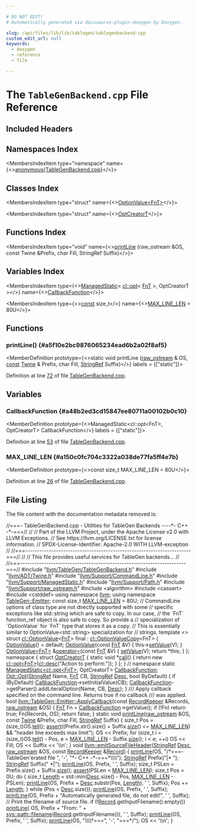 ```yaml
---

# DO NOT EDIT!
# Automatically generated via docusaurus-plugin-doxygen by Doxygen.

slug: /api/files/lib/lib/tablegen/tablegenbackend-cpp
custom_edit_url: null
keywords:
  - doxygen
  - reference
  - file

---
```





# The `TableGenBackend.cpp` File Reference

<DoxygenPage pluginConfig={pluginConfig}>



## Included Headers

<IncludesList>
<IncludesListItem
  filePath="llvm/TableGen/TableGenBackend.h"
  permalink="/docs/api/files/include/include/llvm/include/llvm/tablegen/tablegenbackend-h"
  isLocal="true" />
<IncludesListItem
  filePath="llvm/ADT/Twine.h"
  permalink="/docs/api/files/include/include/llvm/include/llvm/adt/twine-h"
  isLocal="true" />
<IncludesListItem
  filePath="llvm/Support/CommandLine.h"
  permalink="/docs/api/files/include/include/llvm/include/llvm/support/commandline-h"
  isLocal="true" />
<IncludesListItem
  filePath="llvm/Support/ManagedStatic.h"
  permalink="/docs/api/files/include/include/llvm/include/llvm/support/managedstatic-h"
  isLocal="true" />
<IncludesListItem
  filePath="llvm/Support/Path.h"
  permalink="/docs/api/files/include/include/llvm/include/llvm/support/path-h"
  isLocal="true" />
<IncludesListItem
  filePath="llvm/Support/raw_ostream.h"
  permalink="/docs/api/files/include/include/llvm/include/llvm/support/raw-ostream-h"
  isLocal="true" />
<IncludesListItem
  filePath="algorithm"
  permalink=""
  isLocal="false" />
<IncludesListItem
  filePath="cassert"
  permalink=""
  isLocal="false" />
<IncludesListItem
  filePath="cstddef"
  permalink=""
  isLocal="false" />
</IncludesList>

## Namespaces Index

<MembersIndex>

<MembersIndexItem
  type="namespace"
  name={<><a href="/docs/api/namespaces/anonymous-tablegenbackend-cpp-">anonymous&#123;TableGenBackend.cpp&#125;</a></>}>
</MembersIndexItem>

</MembersIndex>

## Classes Index

<MembersIndex>

<MembersIndexItem
  type="struct"
  name={<><a href="/docs/api/structs/cl/optionvalue-1c6258a923a01c4297369e8fb8536e83">OptionValue&lt;FnT&gt;</a></>}>
</MembersIndexItem>

<MembersIndexItem
  type="struct"
  name={<><a href="/docs/api/structs/anonymous-namespace-tablegenbackend-cpp-/optcreatort">OptCreatorT</a></>}>
</MembersIndexItem>

</MembersIndex>

## Functions Index

<MembersIndex>

<MembersIndexItem
  type="void"
  name={<><a href="#a5f10e2bc9876065234ead6b2a02f8af5">printLine</a> (raw&#95;ostream &amp;OS, const Twine &amp;Prefix, char Fill, StringRef Suffix)</>}>
</MembersIndexItem>

</MembersIndex>

## Variables Index

<MembersIndex>

<MembersIndexItem
  type={<><a href="/docs/api/classes/llvm/managedstatic">ManagedStatic</a>&lt; <a href="/docs/api/classes/llvm/cl/opt">cl::opt</a>&lt; <a href="/docs/api/namespaces/llvm/tablegen/emitter/#a8a6979b4038e161a738f9e031d925af3">FnT</a> &gt;, OptCreatorT &gt;</>}
  name={<><a href="#a48b2ed3cd15847ee80711a00102b0c10">CallbackFunction</a></>}>
</MembersIndexItem>

<MembersIndexItem
  type={<><a href="/docs/api/files/lib/lib/target/lib/target/aarch64/aarch64promoteconstant-cpp/#a90f8350fecae261c25be85d38b451bff">const</a> size&#95;t</>}
  name={<><a href="#a150c0fc704c3322a038de77fa5ff4e7b">MAX&#95;LINE&#95;LEN</a> = 80U</>}>
</MembersIndexItem>

</MembersIndex>


<SectionDefinition>

## Functions

### printLine() {#a5f10e2bc9876065234ead6b2a02f8af5}

<MemberDefinition
  prototype={<>static void printLine (<a href="/docs/api/classes/llvm/raw-ostream">raw&#95;ostream</a> &amp; OS, <a href="/docs/api/files/lib/lib/target/lib/target/aarch64/aarch64promoteconstant-cpp/#a90f8350fecae261c25be85d38b451bff">const</a> <a href="/docs/api/classes/llvm/twine">Twine</a> &amp; Prefix, char Fill, <a href="/docs/api/classes/llvm/stringref">StringRef</a> Suffix)</>}
  labels = {["static"]}>

Definition at line <a href="#l00072">72</a> of file <a href="/docs/api/files/lib/lib/tablegen/tablegenbackend-cpp">TableGenBackend.cpp</a>.
</MemberDefinition>

</SectionDefinition>

<SectionDefinition>

## Variables

### CallbackFunction {#a48b2ed3cd15847ee80711a00102b0c10}

<MemberDefinition
  prototype={<>ManagedStatic&lt;cl::opt&lt;FnT&gt;, OptCreatorT&gt; CallbackFunction</>}
  labels = {["static"]}>

Definition at line <a href="#l00053">53</a> of file <a href="/docs/api/files/lib/lib/tablegen/tablegenbackend-cpp">TableGenBackend.cpp</a>.
</MemberDefinition>

### MAX&#95;LINE&#95;LEN {#a150c0fc704c3322a038de77fa5ff4e7b}

<MemberDefinition
  prototype={<>const size&#95;t MAX&#95;LINE&#95;LEN = 80U</>}>

Definition at line <a href="#l00026">26</a> of file <a href="/docs/api/files/lib/lib/tablegen/tablegenbackend-cpp">TableGenBackend.cpp</a>.
</MemberDefinition>

</SectionDefinition>

## File Listing

The file content with the documentation metadata removed is:

<ProgramListing>

<Link id="l00001" /><CodeLine lineNumber="1"><Highlight kind="comment">//===- TableGenBackend.cpp - Utilities for TableGen Backends ----&#42;- C++ -&#42;-===//</Highlight><Highlight kind="normal"></Highlight></CodeLine>
<Link id="l00002" /><CodeLine lineNumber="2"><Highlight kind="normal"></Highlight><Highlight kind="comment">//</Highlight><Highlight kind="normal"></Highlight></CodeLine>
<Link id="l00003" /><CodeLine lineNumber="3"><Highlight kind="normal"></Highlight><Highlight kind="comment">// Part of the LLVM Project, under the Apache License v2.0 with LLVM Exceptions.</Highlight><Highlight kind="normal"></Highlight></CodeLine>
<Link id="l00004" /><CodeLine lineNumber="4"><Highlight kind="normal"></Highlight><Highlight kind="comment">// See https://llvm.org/LICENSE.txt for license information.</Highlight><Highlight kind="normal"></Highlight></CodeLine>
<Link id="l00005" /><CodeLine lineNumber="5"><Highlight kind="normal"></Highlight><Highlight kind="comment">// SPDX-License-Identifier: Apache-2.0 WITH LLVM-exception</Highlight><Highlight kind="normal"></Highlight></CodeLine>
<Link id="l00006" /><CodeLine lineNumber="6"><Highlight kind="normal"></Highlight><Highlight kind="comment">//</Highlight><Highlight kind="normal"></Highlight></CodeLine>
<Link id="l00007" /><CodeLine lineNumber="7"><Highlight kind="normal"></Highlight><Highlight kind="comment">//===----------------------------------------------------------------------===//</Highlight><Highlight kind="normal"></Highlight></CodeLine>
<Link id="l00008" /><CodeLine lineNumber="8"><Highlight kind="normal"></Highlight><Highlight kind="comment">//</Highlight><Highlight kind="normal"></Highlight></CodeLine>
<Link id="l00009" /><CodeLine lineNumber="9"><Highlight kind="normal"></Highlight><Highlight kind="comment">// This file provides useful services for TableGen backends...</Highlight><Highlight kind="normal"></Highlight></CodeLine>
<Link id="l00010" /><CodeLine lineNumber="10"><Highlight kind="normal"></Highlight><Highlight kind="comment">//</Highlight><Highlight kind="normal"></Highlight></CodeLine>
<Link id="l00011" /><CodeLine lineNumber="11"><Highlight kind="normal"></Highlight><Highlight kind="comment">//===----------------------------------------------------------------------===//</Highlight><Highlight kind="normal"></Highlight></CodeLine>
<Link id="l00012" /><CodeLine lineNumber="12"><Highlight kind="normal"></Highlight></CodeLine>
<Link id="l00013" /><CodeLine lineNumber="13"><Highlight kind="normal"></Highlight><Highlight kind="preprocessor">#include &quot;<a href="/docs/api/files/include/include/llvm/include/llvm/tablegen/tablegenbackend-h">llvm/TableGen/TableGenBackend.h</a>&quot;</Highlight><Highlight kind="normal"></Highlight></CodeLine>
<Link id="l00014" /><CodeLine lineNumber="14"><Highlight kind="normal"></Highlight><Highlight kind="preprocessor">#include &quot;<a href="/docs/api/files/include/include/llvm/include/llvm/adt/twine-h">llvm/ADT/Twine.h</a>&quot;</Highlight><Highlight kind="normal"></Highlight></CodeLine>
<Link id="l00015" /><CodeLine lineNumber="15"><Highlight kind="normal"></Highlight><Highlight kind="preprocessor">#include &quot;<a href="/docs/api/files/include/include/llvm/include/llvm/support/commandline-h">llvm/Support/CommandLine.h</a>&quot;</Highlight><Highlight kind="normal"></Highlight></CodeLine>
<Link id="l00016" /><CodeLine lineNumber="16"><Highlight kind="normal"></Highlight><Highlight kind="preprocessor">#include &quot;<a href="/docs/api/files/include/include/llvm/include/llvm/support/managedstatic-h">llvm/Support/ManagedStatic.h</a>&quot;</Highlight><Highlight kind="normal"></Highlight></CodeLine>
<Link id="l00017" /><CodeLine lineNumber="17"><Highlight kind="normal"></Highlight><Highlight kind="preprocessor">#include &quot;<a href="/docs/api/files/include/include/llvm/include/llvm/support/path-h">llvm/Support/Path.h</a>&quot;</Highlight><Highlight kind="normal"></Highlight></CodeLine>
<Link id="l00018" /><CodeLine lineNumber="18"><Highlight kind="normal"></Highlight><Highlight kind="preprocessor">#include &quot;<a href="/docs/api/files/include/include/llvm/include/llvm/support/raw-ostream-h">llvm/Support/raw&#95;ostream.h</a>&quot;</Highlight><Highlight kind="normal"></Highlight></CodeLine>
<Link id="l00019" /><CodeLine lineNumber="19"><Highlight kind="normal"></Highlight><Highlight kind="preprocessor">#include &lt;algorithm&gt;</Highlight><Highlight kind="normal"></Highlight></CodeLine>
<Link id="l00020" /><CodeLine lineNumber="20"><Highlight kind="normal"></Highlight><Highlight kind="preprocessor">#include &lt;cassert&gt;</Highlight><Highlight kind="normal"></Highlight></CodeLine>
<Link id="l00021" /><CodeLine lineNumber="21"><Highlight kind="normal"></Highlight><Highlight kind="preprocessor">#include &lt;cstddef&gt;</Highlight><Highlight kind="normal"></Highlight></CodeLine>
<Link id="l00022" /><CodeLine lineNumber="22"><Highlight kind="normal"></Highlight></CodeLine>
<Link id="l00023" /><CodeLine lineNumber="23"><Highlight kind="normal"></Highlight><Highlight kind="keyword">using namespace </Highlight><Highlight kind="normal"><a href="/docs/api/namespaces/llvm">llvm</a>;</Highlight></CodeLine>
<Link id="l00024" /><CodeLine lineNumber="24"><Highlight kind="normal"></Highlight><Highlight kind="keyword">using namespace </Highlight><Highlight kind="normal"><a href="/docs/api/namespaces/llvm/tablegen/emitter">TableGen::Emitter</a>;</Highlight></CodeLine>
<Link id="l00025" /><CodeLine lineNumber="25"><Highlight kind="normal"></Highlight></CodeLine>
<Link id="l00026" /><CodeLine lineNumber="26" lineLink="#a150c0fc704c3322a038de77fa5ff4e7b"><Highlight kind="normal"></Highlight><Highlight kind="keyword">const</Highlight><Highlight kind="normal"> </Highlight><Highlight kind="keywordtype">size&#95;t</Highlight><Highlight kind="normal"> <a href="#a150c0fc704c3322a038de77fa5ff4e7b">MAX&#95;LINE&#95;LEN</a> = 80U;</Highlight></CodeLine>
<Link id="l00027" /><CodeLine lineNumber="27"><Highlight kind="normal"></Highlight></CodeLine>
<Link id="l00028" /><CodeLine lineNumber="28"><Highlight kind="normal"></Highlight><Highlight kind="comment">// CommandLine options of class type are not directly supported with some</Highlight><Highlight kind="normal"></Highlight></CodeLine>
<Link id="l00029" /><CodeLine lineNumber="29"><Highlight kind="normal"></Highlight><Highlight kind="comment">// specific exceptions like std::string which are safe to copy. In our case,</Highlight><Highlight kind="normal"></Highlight></CodeLine>
<Link id="l00030" /><CodeLine lineNumber="30"><Highlight kind="normal"></Highlight><Highlight kind="comment">// the &#96;FnT&#96; function&#95;ref object is also safe to copy. So provide a</Highlight><Highlight kind="normal"></Highlight></CodeLine>
<Link id="l00031" /><CodeLine lineNumber="31"><Highlight kind="normal"></Highlight><Highlight kind="comment">// specialization of &#96;OptionValue&#96; for &#96;FnT&#96; type that stores it as a copy.</Highlight><Highlight kind="normal"></Highlight></CodeLine>
<Link id="l00032" /><CodeLine lineNumber="32"><Highlight kind="normal"></Highlight><Highlight kind="comment">// This is essentially similar to OptionValue&lt;std::string&gt; specialization for</Highlight><Highlight kind="normal"></Highlight></CodeLine>
<Link id="l00033" /><CodeLine lineNumber="33"><Highlight kind="normal"></Highlight><Highlight kind="comment">// strings.</Highlight><Highlight kind="normal"></Highlight></CodeLine>
<Link id="l00034" /><CodeLine lineNumber="34" lineLink="/docs/api/structs/cl/optionvalue-1c6258a923a01c4297369e8fb8536e83"><Highlight kind="normal"></Highlight><Highlight kind="keyword">template</Highlight><Highlight kind="normal"> &lt;&gt; </Highlight><Highlight kind="keyword">struct </Highlight><Highlight kind="normal"><a href="/docs/api/structs/llvm/cl/optionvalue">cl::OptionValue</a>&lt;<a href="/docs/api/namespaces/llvm/tablegen/emitter/#a8a6979b4038e161a738f9e031d925af3">FnT</a>&gt; final : <a href="/docs/api/classes/llvm/cl/optionvaluecopy">cl::OptionValueCopy</a>&lt;FnT&gt; &#123;</Highlight></CodeLine>
<Link id="l00035" /><CodeLine lineNumber="35" lineLink="/docs/api/structs/cl/optionvalue-1c6258a923a01c4297369e8fb8536e83/#ac51a5b012252224038f871fb40eabda8"><Highlight kind="normal">  <a href="/docs/api/structs/cl/optionvalue-1c6258a923a01c4297369e8fb8536e83/#ac51a5b012252224038f871fb40eabda8">OptionValue</a>() = </Highlight><Highlight kind="keywordflow">default</Highlight><Highlight kind="normal">;</Highlight></CodeLine>
<Link id="l00036" /><CodeLine lineNumber="36"><Highlight kind="normal"></Highlight></CodeLine>
<Link id="l00037" /><CodeLine lineNumber="37" lineLink="/docs/api/structs/cl/optionvalue-1c6258a923a01c4297369e8fb8536e83/#a7a7480371cd3e5eb8237cd7996f580a5"><Highlight kind="normal">  <a href="/docs/api/structs/cl/optionvalue-1c6258a923a01c4297369e8fb8536e83/#a7a7480371cd3e5eb8237cd7996f580a5">OptionValue</a>(</Highlight><Highlight kind="keyword">const</Highlight><Highlight kind="normal"> <a href="/docs/api/namespaces/llvm/tablegen/emitter/#a8a6979b4038e161a738f9e031d925af3">FnT</a> &amp;V) &#123; this-&gt;<a href="/docs/api/structs/llvm/cl/optionvaluebase/#af50b9cfa89676d2ae73c54722dc22b1b">setValue</a>(V); &#125;</Highlight></CodeLine>
<Link id="l00038" /><CodeLine lineNumber="38"><Highlight kind="normal"></Highlight></CodeLine>
<Link id="l00039" /><CodeLine lineNumber="39" lineLink="/docs/api/structs/cl/optionvalue-1c6258a923a01c4297369e8fb8536e83/#a400d12daef93fc3c0128726e79f9e042"><Highlight kind="normal">  <a href="/docs/api/structs/cl/optionvalue-1c6258a923a01c4297369e8fb8536e83/#ac51a5b012252224038f871fb40eabda8">OptionValue&lt;FnT&gt;</a> &amp;<a href="/docs/api/structs/cl/optionvalue-1c6258a923a01c4297369e8fb8536e83/#a400d12daef93fc3c0128726e79f9e042">operator=</a>(</Highlight><Highlight kind="keyword">const</Highlight><Highlight kind="normal"> <a href="/docs/api/namespaces/llvm/tablegen/emitter/#a8a6979b4038e161a738f9e031d925af3">FnT</a> &amp;V) &#123;</Highlight></CodeLine>
<Link id="l00040" /><CodeLine lineNumber="40"><Highlight kind="normal">    <a href="/docs/api/structs/llvm/cl/optionvaluebase/#af50b9cfa89676d2ae73c54722dc22b1b">setValue</a>(V);</Highlight></CodeLine>
<Link id="l00041" /><CodeLine lineNumber="41"><Highlight kind="normal">    </Highlight><Highlight kind="keywordflow">return</Highlight><Highlight kind="normal"> &#42;</Highlight><Highlight kind="keyword">this</Highlight><Highlight kind="normal">;</Highlight></CodeLine>
<Link id="l00042" /><CodeLine lineNumber="42"><Highlight kind="normal">  &#125;</Highlight></CodeLine>
<Link id="l00043" /><CodeLine lineNumber="43"><Highlight kind="normal">&#125;;</Highlight></CodeLine>
<Link id="l00044" /><CodeLine lineNumber="44"><Highlight kind="normal"></Highlight></CodeLine>
<Link id="l00045" /><CodeLine lineNumber="45" lineLink="/docs/api/namespaces/anonymous-tablegenbackend-cpp-"><Highlight kind="normal"></Highlight><Highlight kind="keyword">namespace </Highlight><Highlight kind="normal">&#123;</Highlight></CodeLine>
<Link id="l00046" /><CodeLine lineNumber="46" lineLink="/docs/api/structs/anonymous-namespace-tablegenbackend-cpp-/optcreatort"><Highlight kind="normal"></Highlight><Highlight kind="keyword">struct </Highlight><Highlight kind="normal"><a href="/docs/api/structs/anonymous-namespace-tablegenbackend-cpp-/optcreatort">OptCreatorT</a> &#123;</Highlight></CodeLine>
<Link id="l00047" /><CodeLine lineNumber="47" lineLink="/docs/api/structs/anonymous-namespace-tablegenbackend-cpp-/optcreatort/#aeb7414f61493464d9f08f20925d79fbc"><Highlight kind="normal">  </Highlight><Highlight kind="keyword">static</Highlight><Highlight kind="normal"> </Highlight><Highlight kind="keywordtype">void</Highlight><Highlight kind="normal"> &#42;<a href="/docs/api/structs/anonymous-namespace-tablegenbackend-cpp-/optcreatort/#aeb7414f61493464d9f08f20925d79fbc">call</a>() &#123;</Highlight></CodeLine>
<Link id="l00048" /><CodeLine lineNumber="48"><Highlight kind="normal">    </Highlight><Highlight kind="keywordflow">return</Highlight><Highlight kind="normal"> </Highlight><Highlight kind="keyword">new</Highlight><Highlight kind="normal"> <a href="/docs/api/classes/llvm/cl/opt">cl::opt&lt;FnT&gt;</a>(<a href="/docs/api/structs/llvm/cl/desc">cl::desc</a>(</Highlight><Highlight kind="stringliteral">&quot;Action to perform:&quot;</Highlight><Highlight kind="normal">));</Highlight></CodeLine>
<Link id="l00049" /><CodeLine lineNumber="49"><Highlight kind="normal">  &#125;</Highlight></CodeLine>
<Link id="l00050" /><CodeLine lineNumber="50"><Highlight kind="normal">&#125;;</Highlight></CodeLine>
<Link id="l00051" /><CodeLine lineNumber="51"><Highlight kind="normal">&#125; </Highlight><Highlight kind="comment">// namespace</Highlight><Highlight kind="normal"></Highlight></CodeLine>
<Link id="l00052" /><CodeLine lineNumber="52"><Highlight kind="normal"></Highlight></CodeLine>
<Link id="l00053" /><CodeLine lineNumber="53" lineLink="#a48b2ed3cd15847ee80711a00102b0c10"><Highlight kind="normal"></Highlight><Highlight kind="keyword">static</Highlight><Highlight kind="normal"> <a href="/docs/api/classes/llvm/managedstatic">ManagedStatic&lt;cl::opt&lt;FnT&gt;</a>, OptCreatorT&gt; <a href="#a48b2ed3cd15847ee80711a00102b0c10">CallbackFunction</a>;</Highlight></CodeLine>
<Link id="l00054" /><CodeLine lineNumber="54"><Highlight kind="normal"></Highlight></CodeLine>
<Link id="l00055" /><CodeLine lineNumber="55" lineLink="/docs/api/structs/llvm/tablegen/emitter/opt/#a9987489a9dc651e9c1f98a440fe4a3e0"><Highlight kind="normal"><a href="/docs/api/structs/llvm/tablegen/emitter/opt/#a9987489a9dc651e9c1f98a440fe4a3e0">Opt::Opt</a>(<a href="/docs/api/classes/llvm/stringref">StringRef</a> Name, <a href="/docs/api/namespaces/llvm/tablegen/emitter/#a8a6979b4038e161a738f9e031d925af3">FnT</a> CB, <a href="/docs/api/classes/llvm/stringref">StringRef</a> <a href="/docs/api/namespaces/llvm/#a4de98a9acffcef5bb4b31862cb8c72ac">Desc</a>, </Highlight><Highlight kind="keywordtype">bool</Highlight><Highlight kind="normal"> ByDefault) &#123;</Highlight></CodeLine>
<Link id="l00056" /><CodeLine lineNumber="56"><Highlight kind="normal">  </Highlight><Highlight kind="keywordflow">if</Highlight><Highlight kind="normal"> (ByDefault)</Highlight></CodeLine>
<Link id="l00057" /><CodeLine lineNumber="57"><Highlight kind="normal">    <a href="#a48b2ed3cd15847ee80711a00102b0c10">CallbackFunction</a>-&gt;setInitialValue(CB);</Highlight></CodeLine>
<Link id="l00058" /><CodeLine lineNumber="58"><Highlight kind="normal">  <a href="#a48b2ed3cd15847ee80711a00102b0c10">CallbackFunction</a>-&gt;getParser().addLiteralOption(Name, CB, <a href="/docs/api/namespaces/llvm/#a4de98a9acffcef5bb4b31862cb8c72ac">Desc</a>);</Highlight></CodeLine>
<Link id="l00059" /><CodeLine lineNumber="59"><Highlight kind="normal">&#125;</Highlight></CodeLine>
<Link id="l00060" /><CodeLine lineNumber="60"><Highlight kind="normal"></Highlight><Highlight kind="comment"></Highlight></CodeLine>
<Link id="l00061" /><CodeLine lineNumber="61"><Highlight kind="comment">/// Apply callback specified on the command line. Returns true if no callback</Highlight></CodeLine>
<Link id="l00062" /><CodeLine lineNumber="62"><Highlight kind="comment">/// was applied.</Highlight><Highlight kind="normal"></Highlight></CodeLine>
<Link id="l00063" /><CodeLine lineNumber="63" lineLink="/docs/api/namespaces/llvm/tablegen/emitter/#ad8ce24c3c1a2d743d528e1bb58731d17"><Highlight kind="normal"></Highlight><Highlight kind="keywordtype">bool</Highlight><Highlight kind="normal"> <a href="/docs/api/namespaces/llvm/tablegen/emitter/#ad8ce24c3c1a2d743d528e1bb58731d17">llvm::TableGen::Emitter::ApplyCallback</a>(</Highlight><Highlight kind="keyword">const</Highlight><Highlight kind="normal"> <a href="/docs/api/classes/llvm/recordkeeper">RecordKeeper</a> &amp;Records,</Highlight></CodeLine>
<Link id="l00064" /><CodeLine lineNumber="64"><Highlight kind="normal">                                            <a href="/docs/api/classes/llvm/raw-ostream">raw&#95;ostream</a> &amp;OS) &#123;</Highlight></CodeLine>
<Link id="l00065" /><CodeLine lineNumber="65"><Highlight kind="normal">  <a href="/docs/api/namespaces/llvm/tablegen/emitter/#a8a6979b4038e161a738f9e031d925af3">FnT</a> Fn = <a href="#a48b2ed3cd15847ee80711a00102b0c10">CallbackFunction</a>-&gt;getValue();</Highlight></CodeLine>
<Link id="l00066" /><CodeLine lineNumber="66"><Highlight kind="normal">  </Highlight><Highlight kind="keywordflow">if</Highlight><Highlight kind="normal"> (!Fn)</Highlight></CodeLine>
<Link id="l00067" /><CodeLine lineNumber="67"><Highlight kind="normal">    </Highlight><Highlight kind="keywordflow">return</Highlight><Highlight kind="normal"> </Highlight><Highlight kind="keyword">true</Highlight><Highlight kind="normal">;</Highlight></CodeLine>
<Link id="l00068" /><CodeLine lineNumber="68"><Highlight kind="normal">  Fn(Records, OS);</Highlight></CodeLine>
<Link id="l00069" /><CodeLine lineNumber="69"><Highlight kind="normal">  </Highlight><Highlight kind="keywordflow">return</Highlight><Highlight kind="normal"> </Highlight><Highlight kind="keyword">false</Highlight><Highlight kind="normal">;</Highlight></CodeLine>
<Link id="l00070" /><CodeLine lineNumber="70"><Highlight kind="normal">&#125;</Highlight></CodeLine>
<Link id="l00071" /><CodeLine lineNumber="71"><Highlight kind="normal"></Highlight></CodeLine>
<Link id="l00072" /><CodeLine lineNumber="72" lineLink="#a5f10e2bc9876065234ead6b2a02f8af5"><Highlight kind="normal"></Highlight><Highlight kind="keyword">static</Highlight><Highlight kind="normal"> </Highlight><Highlight kind="keywordtype">void</Highlight><Highlight kind="normal"> <a href="#a5f10e2bc9876065234ead6b2a02f8af5">printLine</a>(<a href="/docs/api/classes/llvm/raw-ostream">raw&#95;ostream</a> &amp;OS, </Highlight><Highlight kind="keyword">const</Highlight><Highlight kind="normal"> <a href="/docs/api/classes/llvm/twine">Twine</a> &amp;Prefix, </Highlight><Highlight kind="keywordtype">char</Highlight><Highlight kind="normal"> Fill,</Highlight></CodeLine>
<Link id="l00073" /><CodeLine lineNumber="73"><Highlight kind="normal">                      <a href="/docs/api/classes/llvm/stringref">StringRef</a> Suffix) &#123;</Highlight></CodeLine>
<Link id="l00074" /><CodeLine lineNumber="74"><Highlight kind="normal">  </Highlight><Highlight kind="keywordtype">size&#95;t</Highlight><Highlight kind="normal"> Pos = (size&#95;t)OS.<a href="/docs/api/classes/llvm/raw-ostream/#a0f90ad570f71349466844ee9f2d06cd1">tell</a>();</Highlight></CodeLine>
<Link id="l00075" /><CodeLine lineNumber="75"><Highlight kind="normal">  <a href="/docs/api/files/lib/lib/target/lib/target/amdgpu/silowercontrolflow-cpp/#a4868c5d81c5ccc98c47aeab6244346a0">assert</a>((Prefix.str().size() + Suffix.<a href="/docs/api/classes/llvm/stringref/#a5db9240c74644c67759dd0f901fc3c7d">size</a>() &lt;= <a href="#a150c0fc704c3322a038de77fa5ff4e7b">MAX&#95;LINE&#95;LEN</a>) &amp;&amp;</Highlight></CodeLine>
<Link id="l00076" /><CodeLine lineNumber="76"><Highlight kind="normal">         </Highlight><Highlight kind="stringliteral">&quot;header line exceeds max limit&quot;</Highlight><Highlight kind="normal">);</Highlight></CodeLine>
<Link id="l00077" /><CodeLine lineNumber="77"><Highlight kind="normal">  OS &lt;&lt; Prefix;</Highlight></CodeLine>
<Link id="l00078" /><CodeLine lineNumber="78"><Highlight kind="normal">  </Highlight><Highlight kind="keywordflow">for</Highlight><Highlight kind="normal"> (</Highlight><Highlight kind="keywordtype">size&#95;t</Highlight><Highlight kind="normal"> i = (</Highlight><Highlight kind="keywordtype">size&#95;t</Highlight><Highlight kind="normal">)OS.<a href="/docs/api/classes/llvm/raw-ostream/#a0f90ad570f71349466844ee9f2d06cd1">tell</a>() - Pos, e = <a href="#a150c0fc704c3322a038de77fa5ff4e7b">MAX&#95;LINE&#95;LEN</a> - Suffix.<a href="/docs/api/classes/llvm/stringref/#a5db9240c74644c67759dd0f901fc3c7d">size</a>();</Highlight></CodeLine>
<Link id="l00079" /><CodeLine lineNumber="79"><Highlight kind="normal">         i &lt; e; ++i)</Highlight></CodeLine>
<Link id="l00080" /><CodeLine lineNumber="80"><Highlight kind="normal">    OS &lt;&lt; Fill;</Highlight></CodeLine>
<Link id="l00081" /><CodeLine lineNumber="81"><Highlight kind="normal">  OS &lt;&lt; Suffix &lt;&lt; </Highlight><Highlight kind="charliteral">&#39;\\n&#39;</Highlight><Highlight kind="normal">;</Highlight></CodeLine>
<Link id="l00082" /><CodeLine lineNumber="82"><Highlight kind="normal">&#125;</Highlight></CodeLine>
<Link id="l00083" /><CodeLine lineNumber="83"><Highlight kind="normal"></Highlight></CodeLine>
<Link id="l00084" /><CodeLine lineNumber="84" lineLink="/docs/api/namespaces/llvm/#a6c0d4726ea833a35fd64d21ea9964d33"><Highlight kind="normal"></Highlight><Highlight kind="keywordtype">void</Highlight><Highlight kind="normal"> <a href="/docs/api/namespaces/llvm/#a6c0d4726ea833a35fd64d21ea9964d33">llvm::emitSourceFileHeader</a>(<a href="/docs/api/classes/llvm/stringref">StringRef</a> <a href="/docs/api/namespaces/llvm/#a4de98a9acffcef5bb4b31862cb8c72ac">Desc</a>, <a href="/docs/api/classes/llvm/raw-ostream">raw&#95;ostream</a> &amp;OS,</Highlight></CodeLine>
<Link id="l00085" /><CodeLine lineNumber="85"><Highlight kind="normal">                                </Highlight><Highlight kind="keyword">const</Highlight><Highlight kind="normal"> <a href="/docs/api/classes/llvm/recordkeeper">RecordKeeper</a> &amp;<a href="/docs/api/classes/llvm/record">Record</a>) &#123;</Highlight></CodeLine>
<Link id="l00086" /><CodeLine lineNumber="86"><Highlight kind="normal">  <a href="#a5f10e2bc9876065234ead6b2a02f8af5">printLine</a>(OS, </Highlight><Highlight kind="stringliteral">&quot;/&#42;===- TableGen&#39;erated file &quot;</Highlight><Highlight kind="normal">, </Highlight><Highlight kind="charliteral">&#39;-&#39;</Highlight><Highlight kind="normal">, </Highlight><Highlight kind="stringliteral">&quot;&#42;- C++ -&#42;-===&#42;\\\\&quot;</Highlight><Highlight kind="normal">);</Highlight></CodeLine>
<Link id="l00087" /><CodeLine lineNumber="87"><Highlight kind="normal">  <a href="/docs/api/classes/llvm/stringref">StringRef</a> Prefix(</Highlight><Highlight kind="stringliteral">&quot;|&#42; &quot;</Highlight><Highlight kind="normal">);</Highlight></CodeLine>
<Link id="l00088" /><CodeLine lineNumber="88"><Highlight kind="normal">  <a href="/docs/api/classes/llvm/stringref">StringRef</a> Suffix(</Highlight><Highlight kind="stringliteral">&quot; &#42;|&quot;</Highlight><Highlight kind="normal">);</Highlight></CodeLine>
<Link id="l00089" /><CodeLine lineNumber="89"><Highlight kind="normal">  <a href="#a5f10e2bc9876065234ead6b2a02f8af5">printLine</a>(OS, Prefix, </Highlight><Highlight kind="charliteral">&#39; &#39;</Highlight><Highlight kind="normal">, Suffix);</Highlight></CodeLine>
<Link id="l00090" /><CodeLine lineNumber="90"><Highlight kind="normal">  </Highlight><Highlight kind="keywordtype">size&#95;t</Highlight><Highlight kind="normal"> PSLen = Prefix.size() + Suffix.<a href="/docs/api/classes/llvm/stringref/#a5db9240c74644c67759dd0f901fc3c7d">size</a>();</Highlight></CodeLine>
<Link id="l00091" /><CodeLine lineNumber="91"><Highlight kind="normal">  <a href="/docs/api/files/lib/lib/target/lib/target/amdgpu/silowercontrolflow-cpp/#a4868c5d81c5ccc98c47aeab6244346a0">assert</a>(PSLen &lt; <a href="#a150c0fc704c3322a038de77fa5ff4e7b">MAX&#95;LINE&#95;LEN</a>);</Highlight></CodeLine>
<Link id="l00092" /><CodeLine lineNumber="92"><Highlight kind="normal">  </Highlight><Highlight kind="keywordtype">size&#95;t</Highlight><Highlight kind="normal"> Pos = 0U;</Highlight></CodeLine>
<Link id="l00093" /><CodeLine lineNumber="93"><Highlight kind="normal">  </Highlight><Highlight kind="keywordflow">do</Highlight><Highlight kind="normal"> &#123;</Highlight></CodeLine>
<Link id="l00094" /><CodeLine lineNumber="94"><Highlight kind="normal">    </Highlight><Highlight kind="keywordtype">size&#95;t</Highlight><Highlight kind="normal"> <a href="/docs/api/namespaces/llvm/#a05f5b9a11bdcc5feba62899f95dcf878af6d9f1c7b49b7601fae6a545002a6763">Length</a> = std::min(<a href="/docs/api/namespaces/llvm/#a4de98a9acffcef5bb4b31862cb8c72ac">Desc</a>.size() - Pos, <a href="#a150c0fc704c3322a038de77fa5ff4e7b">MAX&#95;LINE&#95;LEN</a> - PSLen);</Highlight></CodeLine>
<Link id="l00095" /><CodeLine lineNumber="95"><Highlight kind="normal">    <a href="#a5f10e2bc9876065234ead6b2a02f8af5">printLine</a>(OS, Prefix + <a href="/docs/api/namespaces/llvm/#a4de98a9acffcef5bb4b31862cb8c72ac">Desc</a>.substr(Pos, <a href="/docs/api/namespaces/llvm/#a05f5b9a11bdcc5feba62899f95dcf878af6d9f1c7b49b7601fae6a545002a6763">Length</a>), </Highlight><Highlight kind="charliteral">&#39; &#39;</Highlight><Highlight kind="normal">, Suffix);</Highlight></CodeLine>
<Link id="l00096" /><CodeLine lineNumber="96"><Highlight kind="normal">    Pos += <a href="/docs/api/namespaces/llvm/#a05f5b9a11bdcc5feba62899f95dcf878af6d9f1c7b49b7601fae6a545002a6763">Length</a>;</Highlight></CodeLine>
<Link id="l00097" /><CodeLine lineNumber="97"><Highlight kind="normal">  &#125; </Highlight><Highlight kind="keywordflow">while</Highlight><Highlight kind="normal"> (Pos &lt; <a href="/docs/api/namespaces/llvm/#a4de98a9acffcef5bb4b31862cb8c72ac">Desc</a>.size());</Highlight></CodeLine>
<Link id="l00098" /><CodeLine lineNumber="98"><Highlight kind="normal">  <a href="#a5f10e2bc9876065234ead6b2a02f8af5">printLine</a>(OS, Prefix, </Highlight><Highlight kind="charliteral">&#39; &#39;</Highlight><Highlight kind="normal">, Suffix);</Highlight></CodeLine>
<Link id="l00099" /><CodeLine lineNumber="99"><Highlight kind="normal">  <a href="#a5f10e2bc9876065234ead6b2a02f8af5">printLine</a>(OS, Prefix + </Highlight><Highlight kind="stringliteral">&quot;Automatically generated file, do not edit!&quot;</Highlight><Highlight kind="normal">, </Highlight><Highlight kind="charliteral">&#39; &#39;</Highlight><Highlight kind="normal">,</Highlight></CodeLine>
<Link id="l00100" /><CodeLine lineNumber="100"><Highlight kind="normal">            Suffix);</Highlight></CodeLine>
<Link id="l00101" /><CodeLine lineNumber="101"><Highlight kind="normal"></Highlight></CodeLine>
<Link id="l00102" /><CodeLine lineNumber="102"><Highlight kind="normal">  </Highlight><Highlight kind="comment">// Print the filename of source file.</Highlight><Highlight kind="normal"></Highlight></CodeLine>
<Link id="l00103" /><CodeLine lineNumber="103"><Highlight kind="normal">  </Highlight><Highlight kind="keywordflow">if</Highlight><Highlight kind="normal"> (!<a href="/docs/api/classes/llvm/record">Record</a>.getInputFilename().empty())</Highlight></CodeLine>
<Link id="l00104" /><CodeLine lineNumber="104"><Highlight kind="normal">    <a href="#a5f10e2bc9876065234ead6b2a02f8af5">printLine</a>(</Highlight></CodeLine>
<Link id="l00105" /><CodeLine lineNumber="105"><Highlight kind="normal">        OS, Prefix + </Highlight><Highlight kind="stringliteral">&quot;From: &quot;</Highlight><Highlight kind="normal"> + <a href="/docs/api/namespaces/llvm/sys/path/#aa56d25bb5127dd7a5831c25764f76cbe">sys::path::filename</a>(<a href="/docs/api/classes/llvm/record">Record</a>.getInputFilename()),</Highlight></CodeLine>
<Link id="l00106" /><CodeLine lineNumber="106"><Highlight kind="normal">        </Highlight><Highlight kind="charliteral">&#39; &#39;</Highlight><Highlight kind="normal">, Suffix);</Highlight></CodeLine>
<Link id="l00107" /><CodeLine lineNumber="107"><Highlight kind="normal">  <a href="#a5f10e2bc9876065234ead6b2a02f8af5">printLine</a>(OS, Prefix, </Highlight><Highlight kind="charliteral">&#39; &#39;</Highlight><Highlight kind="normal">, Suffix);</Highlight></CodeLine>
<Link id="l00108" /><CodeLine lineNumber="108"><Highlight kind="normal">  <a href="#a5f10e2bc9876065234ead6b2a02f8af5">printLine</a>(OS, </Highlight><Highlight kind="stringliteral">&quot;\\\\&#42;===&quot;</Highlight><Highlight kind="normal">, </Highlight><Highlight kind="charliteral">&#39;-&#39;</Highlight><Highlight kind="normal">, </Highlight><Highlight kind="stringliteral">&quot;===&#42;/&quot;</Highlight><Highlight kind="normal">);</Highlight></CodeLine>
<Link id="l00109" /><CodeLine lineNumber="109"><Highlight kind="normal">  OS &lt;&lt; </Highlight><Highlight kind="charliteral">&#39;\\n&#39;</Highlight><Highlight kind="normal">;</Highlight></CodeLine>
<Link id="l00110" /><CodeLine lineNumber="110"><Highlight kind="normal">&#125;</Highlight></CodeLine>

</ProgramListing>

</DoxygenPage>
